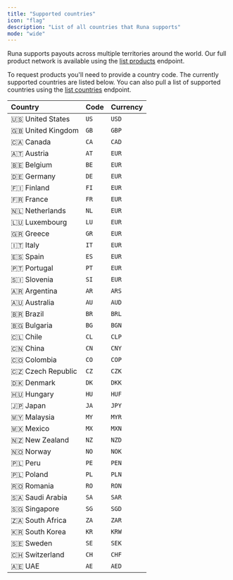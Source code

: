 ```yaml
---
title: "Supported countries"
icon: "flag"
description: "List of all countries that Runa supports"
mode: "wide"
---
```


Runa supports payouts across multiple territories around the world. Our full product network is available using the [list products](/reference/2024-02-05/endpoint/products/list) endpoint.

To request products you'll need to provide a country code. The currently supported countries are listed below. You can also pull a list of supported countries using the [list countries](/reference/2024-02-05/endpoint/products/countries) endpoint.

| Country           | Code | Currency |
| :---------------- | :--- | :------- |
| 🇺🇸 United States  | `US` | `USD`    |
| 🇬🇧 United Kingdom | `GB` | `GBP`    |
| 🇨🇦 Canada         | `CA` | `CAD`    |
| 🇦🇹 Austria        | `AT` | `EUR`    |
| 🇧🇪 Belgium        | `BE` | `EUR`    |
| 🇩🇪 Germany        | `DE` | `EUR`    |
| 🇫🇮 Finland        | `FI` | `EUR`    |
| 🇫🇷 France         | `FR` | `EUR`    |
| 🇳🇱 Netherlands    | `NL` | `EUR`    |
| 🇱🇺 Luxembourg     | `LU` | `EUR`    |
| 🇬🇷 Greece         | `GR` | `EUR`    |
| 🇮🇹 Italy          | `IT` | `EUR`    |
| 🇪🇸 Spain          | `ES` | `EUR`    |
| 🇵🇹 Portugal       | `PT` | `EUR`    |
| 🇸🇮 Slovenia       | `SI` | `EUR`    |
| 🇦🇷 Argentina      | `AR` | `ARS`    |
| 🇦🇺 Australia      | `AU` | `AUD`    |
| 🇧🇷 Brazil         | `BR` | `BRL`    |
| 🇧🇬 Bulgaria       | `BG` | `BGN`    |
| 🇨🇱 Chile          | `CL` | `CLP`    |
| 🇨🇳 China          | `CN` | `CNY`    |
| 🇨🇴 Colombia       | `CO` | `COP`    |
| 🇨🇿 Czech Republic | `CZ` | `CZK`    |
| 🇩🇰 Denmark        | `DK` | `DKK`    |
| 🇭🇺 Hungary        | `HU` | `HUF`    |
| 🇯🇵 Japan          | `JA` | `JPY`    |
| 🇲🇾 Malaysia       | `MY` | `MYR`    |
| 🇲🇽 Mexico         | `MX` | `MXN`    |
| 🇳🇿 New Zealand    | `NZ` | `NZD`    |
| 🇳🇴 Norway         | `NO` | `NOK`    |
| 🇵🇱 Peru           | `PE` | `PEN`    |
| 🇵🇱 Poland         | `PL` | `PLN`    |
| 🇷🇴 Romania        | `RO` | `RON`    |
| 🇸🇦 Saudi Arabia   | `SA` | `SAR`    |
| 🇸🇬 Singapore      | `SG` | `SGD`    |
| 🇿🇦 South Africa   | `ZA` | `ZAR`    |
| 🇰🇷 South Korea    | `KR` | `KRW`    |
| 🇸🇪 Sweden         | `SE` | `SEK`    |
| 🇨🇭 Switzerland    | `CH` | `CHF`    |
| 🇦🇪 UAE            | `AE` | `AED`    |
